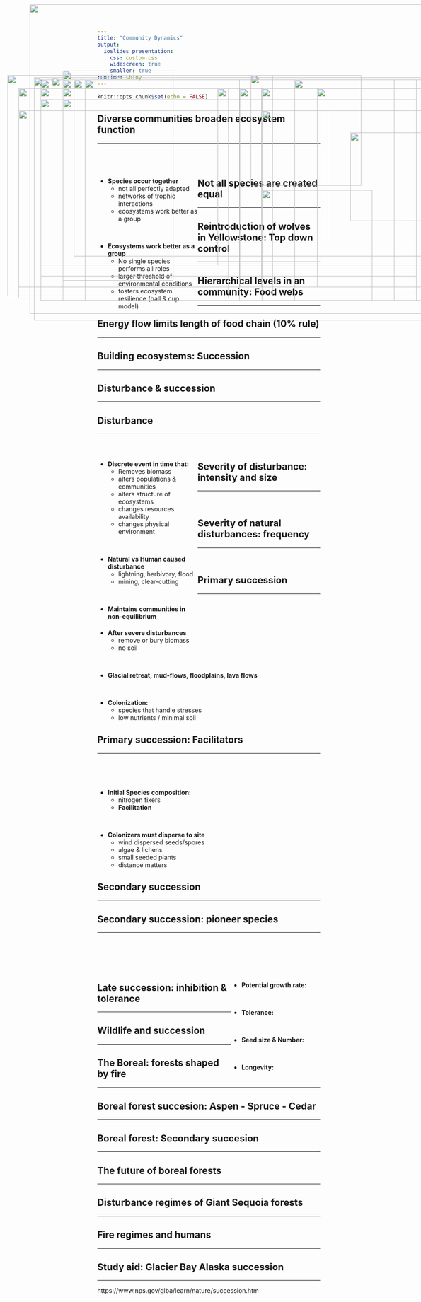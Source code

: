 ```yaml
---
title: "Community Dynamics"
output: 
  ioslides_presentation:
    css: custom.css
    widescreen: true
    smaller: true
runtime: shiny
---
```


```r
knitr::opts_chunk$set(echo = FALSE)
```

##

<IMG STYLE="position:absolute; TOP:10px; LEFT:75px; WIDTH:900px; HEIGHT:700px" SRC="images/ecosystem.png">

## Diverse communities broaden ecosystem function
<hr>
<br/>
<br/>

<div style="float: left; width: 45%;">

* **Species occur together**
    + not all perfectly adapted
    + networks of trophic interactions
    + ecosystems work better as a group

<br/>

* **Ecosystems work better as a group**
    + No single species performs all roles
    + larger threshold of environmental conditions
    + fosters ecosystem resilience (ball & cup model)
 </div>   
        
<IMG STYLE="position:absolute; TOP:200px; LEFT:500px; WIDTH:550px; HEIGHT:400px" SRC="images/interaction.jpg"> 

## Not all species are created equal
<hr>

<IMG STYLE="position:absolute; TOP:160px; LEFT:150px; WIDTH:250px; HEIGHT:475px" SRC="images/species_eco.png">

<IMG STYLE="position:absolute; TOP:170px; LEFT:575px; WIDTH:250; HEIGHT:250px" SRC="images/bear.jpg">

<IMG STYLE="position:absolute; TOP:430px; LEFT:600px; WIDTH:250; HEIGHT:250px" SRC="images/seastar.jpg">

## Reintroduction of wolves in Yellowstone: Top down control
<hr>

<IMG STYLE="position:absolute; TOP:180px; LEFT:100px; WIDTH:450px; HEIGHT:500px" SRC="images/yellowstone-wolves-species.jpg">

<IMG STYLE="position:absolute; TOP:250px; LEFT:600px; WIDTH:400; HEIGHT:300px" SRC="images/wolf.jpg">

## Hierarchical levels in an community: Food webs
<hr>

<IMG STYLE="position:absolute; TOP:170px; LEFT:25px; WIDTH:600px; HEIGHT:500px" SRC="images/grazing_foodweb.png">

<IMG STYLE="position:absolute; TOP:200px; LEFT:725px; WIDTH:350px; HEIGHT:450px" SRC="images/energy_v_nutrients.jpg">

## Energy flow limits length of food chain (10% rule)
<hr>

<IMG STYLE="position:absolute; TOP:200px; LEFT:100px; WIDTH:900px; HEIGHT:400px" SRC="images/pyramid.jpg">

## Building ecosystems: Succession
<hr>

<IMG STYLE="position:absolute; TOP:175px; LEFT:85px; WIDTH:900px; HEIGHT:550px" SRC="images/succession3.jpg">

## Disturbance & succession
<hr>

<IMG STYLE="position:absolute; TOP:200px; LEFT:50px; WIDTH:1000px; HEIGHT:450px" SRC="images/succession1c.jpg">

## Disturbance
<hr>
<br/>

<div style="float: left; width: 45%;">

* **Discrete event in time that:**
    + Removes biomass
    + alters populations & communities
    + alters structure of ecosystems 
    + changes resources availability
    + changes physical environment

<br/>

* **Natural vs Human caused disturbance**
    + lightning, herbivory, flood
    + mining, clear-cutting

<br/>

* **Maintains communities in non-equilibrium**

</div>
  
<IMG STYLE="position:absolute; TOP:200px; LEFT:550px; WIDTH:500px; HEIGHT:400px" SRC="images/fire.jpg">

## Severity of disturbance: intensity and size
<hr>
<br/>

<IMG STYLE="position:absolute; TOP:180px; LEFT:175px; WIDTH:800px; HEIGHT:400px" SRC="images/severity.png">

## Severity of natural disturbances: frequency
<hr>
<br/>

<IMG STYLE="position:absolute; TOP:180px; LEFT:200px; WIDTH:700px; HEIGHT:500px" SRC="images/disturbance_trend.png">

## Primary succession
<hr>
<br/>
<br/>
<br/>

* **After severe disturbances**
    + remove or bury biomass
    + no soil

<br/>

* **Glacial retreat, mud-flows, floodplains, lava flows**

<br/>

* **Colonization:**
    + species that handle stresses
    + low nutrients / minimal soil
    
<IMG STYLE="position:absolute; TOP:200px; LEFT:600px; WIDTH:450px; HEIGHT:450px" SRC="images/volcano.jpg">

## Primary succession: Facilitators
<hr>
<br/>
<br/>
<br/>

* **Initial Species composition:**
    + nitrogen fixers
    + **Facilitation**
 
 <br/>
 
* **Colonizers must disperse to site**
    + wind dispersed seeds/spores
    + algae & lichens
    + small seeded plants
    + distance matters

<IMG STYLE="position:absolute; TOP:200px; LEFT:550px; WIDTH:450px; HEIGHT:450px" SRC="images/crust.jpg">

## Secondary succession
<hr>

<IMG STYLE="position:absolute; TOP:180px; LEFT:150px; WIDTH:800px; HEIGHT:500px" SRC="images/succession2.jpg">

## Secondary succession: pioneer species
<hr>
<br/>
<br/>
<br/>
<br/>

<div style="float: right; width: 40%;">

* **Potential growth rate:**

<br/>

* **Tolerance:**

<br/>

* **Seed size & Number:**

<br/>

* **Longevity:**
</div>

<IMG STYLE="position:absolute; TOP:200px; LEFT:50px; WIDTH:550px; HEIGHT:450px" SRC="images/pioneer.jpg">

## Late succession: inhibition & tolerance
<hr>

<IMG STYLE="position:absolute; TOP:200px; LEFT:150px; WIDTH:800px; HEIGHT:400px" SRC="images/succession1.png">

## Wildlife and succession
<hr>

<IMG STYLE="position:absolute; TOP:180px; LEFT:200px; WIDTH:700px; HEIGHT:500px" SRC="images/wildlife_succesion.jpg">

## The Boreal: forests shaped by fire
<hr>

<IMG STYLE="position:absolute; TOP:225px; LEFT:150px; WIDTH:800px; HEIGHT:400px" SRC="images/boreal1.jpg">

## Boreal forest succesion: Aspen - Spruce - Cedar
<hr>

<IMG STYLE="position:absolute; TOP:250px; LEFT:50px; WIDTH:700px; HEIGHT:300px" SRC="images/boreal3.jpg">

<IMG STYLE="position:absolute; TOP:300px; LEFT:800px; WIDTH:200px; HEIGHT:200px" SRC="images/jackpine.jpg">

## Boreal forest: Secondary succesion
<hr>

<IMG STYLE="position:absolute; TOP:180; LEFT:200px; WIDTH:700px; HEIGHT:500px" SRC="images/boreal_wildlife.jpg">

## The future of boreal forests
<hr>

<IMG STYLE="position:absolute; TOP:200px; LEFT:50px; WIDTH:475px; HEIGHT:475px" SRC="images/boreal5.gif">

<IMG STYLE="position:absolute; TOP:200px; LEFT:550px; WIDTH:450px; HEIGHT:450px" SRC="images/boreal4.gif">

## Disturbance regimes of Giant Sequoia forests
<hr>

<IMG STYLE="position:absolute; TOP:225px; LEFT:100px; WIDTH:450px; HEIGHT:400px" SRC="images/fire-sequoia.jpg">

<IMG STYLE="position:absolute; TOP:180px; LEFT:674px; WIDTH:300px; HEIGHT:500px" SRC="images/fire-sequoia2.jpg">

## Fire regimes and humans
<hr>

<IMG STYLE="position:absolute; TOP:175px; LEFT:125px; WIDTH:850px; HEIGHT:500px" SRC="images/WUI.gif">

## Study aid: Glacier Bay Alaska succession
<hr>

https://www.nps.gov/glba/learn/nature/succession.htm

